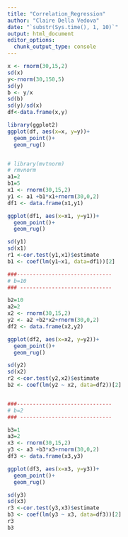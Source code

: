 ```yaml
---
title: "Correlation_Regression"
author: "Claire Della Vedova"
date: "`substr(Sys.time(), 1, 10)`"
output: html_document
editor_options: 
  chunk_output_type: console
---
```


```r


x <- rnorm(30,15,2)
sd(x)
y<-rnorm(30,150,5)
sd(y)
b <- y/x
sd(b)
sd(y)/sd(x)
df<-data.frame(x,y)
```

```r
library(ggplot2)
ggplot(df, aes(x=x, y=y))+
  geom_point()+
  geom_rug()



```

```r
# library(mvtnorm)
# rmvnorm
a1=2
b1=5
x1 <- rnorm(30,15,2)
y1 <- a1 +b1*x1+rnorm(30,0,2)
df1 <- data.frame(x1,y1)

ggplot(df1, aes(x=x1, y=y1))+
  geom_point()+
  geom_rug()

sd(y1)
sd(x1)
r1 <-cor.test(y1,x1)$estimate
b1 <- coef(lm(y1~x1, data=df1))[2]

###------------------------------
# b=10
### -----------------------------

b2=10
a2=2
x2 <- rnorm(30,15,2)
y2 <- a2 +b2*x2+rnorm(30,0,2)
df2 <- data.frame(x2,y2)

ggplot(df2, aes(x=x2, y=y2))+
  geom_point()+
  geom_rug()

sd(y2)
sd(x2)
r2 <-cor.test(y2,x2)$estimate
b2 <- coef(lm(y2 ~ x2, data=df2))[2]


###------------------------------
# b=2
### -----------------------------

b3=1
a3=2
x3 <- rnorm(30,15,2)
y3 <- a3 +b3*x3+rnorm(30,0,2)
df3 <- data.frame(x3,y3)

ggplot(df3, aes(x=x3, y=y3))+
  geom_point()+
  geom_rug()

sd(y3)
sd(x3)
r3 <-cor.test(y3,x3)$estimate
b3 <- coef(lm(y3 ~ x3, data=df3))[2]
r3
b3

```